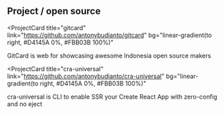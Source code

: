 ## Project / open source

<ProjectCard
  title="gitcard"
  link="https://github.com/antonybudianto/gitcard"
  bg="linear-gradient(to right, #D4145A 0%, #FBB03B 100%)"
>
  GitCard is web for showcasing awesome Indonesia open source makers
</ProjectCard>

<ProjectCard
  title="cra-universal"
  link="https://github.com/antonybudianto/cra-universal"
  bg="linear-gradient(to right, #D4145A 0%, #FBB03B 100%)"
>
  cra-universal is CLI to enable SSR your Create React App with zero-config and no eject 
</ProjectCard>

